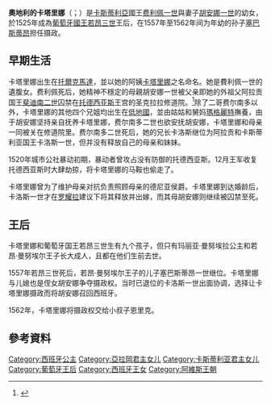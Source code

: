 {{Infobox royalty|consort=yes
| name         = 奧地利的卡塔里娜
| image        = Infanta Caterina of Spain.jpg
| caption      = 奧地利的卡塔里娜（1552年），[[安东尼斯·莫尔|安东尼斯·莫尔]]作

| succession   = [[葡萄牙王后|葡萄牙王后]]
| reign        = 1525年2月10日 – 1557年6月11日
| predecessor  = [[奥地利的艾蕾诺尔_(1498-1558)|奥地利的埃莉诺]]
| successor    = [[奥地利的安娜_(1549-1580)|奥地利的安娜]]
| succession1  = 葡萄牙王国摄政
| reign1       = 1557年6月11日 - 1562年12月23日
| predecessor1 = 科英布拉公爵佩德罗
| successor1   = [[恩里克一世_(葡萄牙)|恩里克一世]]
| spouse       = {{marriage|[[若昂三世|若昂三世]]|1525|1557|end=d}}
| issue        = [[葡萄牙的瑪麗亞·曼努埃拉|瑪麗亞·曼努埃拉]]<br>[[葡萄牙的若昂·曼紐|若昂·曼紐]]
| house        = [[哈布斯堡王朝|哈布斯堡王朝]]
| father       = [[費利佩一世_(卡斯蒂利亞)|费利佩一世]]
| mother       = [[胡安娜_(卡斯蒂利亞)|胡安娜一世]]
| birth_date   = 1507年1月14日
| birth_place  = [[托尔克马达|托尔克马达]]
| death_date   = 1578年2月12日 
| death_place  = [[葡萄牙王國|葡萄牙王國]][[里斯本|里斯本]][[里貝拉宮|里貝拉宮]]（Ribeira Palace）
| burial_place = [[熱羅尼莫斯修道院|熱羅尼莫斯修道院]]
| religion     = [[天主教|天主教]]
| signature    = Assinatura D. Catarina de Áustria.svg
}}

'''奧地利的卡塔里娜'''（{{lang-pt|Catarina}}；{{bd|1507年|1月14日|1578年|2月12日}}）是[[卡斯蒂利亞|卡斯蒂利亞]]國王[[費利佩一世_(卡斯蒂利亞)|费利佩一世]]與妻子[[胡安娜_(卡斯蒂利亞)|胡安娜一世]]的幼女，於1525年成為[[葡萄牙國王|葡萄牙國王]][[若昂三世|若昂三世]]王后，在1557年至1562年间为年幼的孙子[[塞巴斯蒂昂_(葡萄牙国王)|塞巴斯蒂昂]]担任摄政。

==早期生活==
卡塔里娜出生在[[托尔克马达_(市镇)|托爾克馬達]]，並以她的阿姨[[阿拉貢的凱瑟琳|卡塔里娜]]之名命名。她是費利佩一世的遺腹女。费利佩死后，她精神不穩定的母親胡安娜一世被父亲即她的外祖父阿拉贡国王[[费尔南多二世_(阿拉贡)|斐迪南二世]]囚禁在[[托德西亚斯|托德西亚斯]]王宫的圣克拉拉修道院。<ref>{{cite book|last=Jordan|first=Annemarie|title=The Development of Catherine of Austria's Collection in the Queen's Household: Its Character and Cost|year=1994|publisher=Brown University|location=Providence, R. I.|pages=700}}</ref>除了二哥费尔南多以外，卡塔里娜的其他四个兄姐均出生在[[低地國|低地國]]，並由姑姑和舅妈[[奥地利的玛格丽特_(萨伏伊公爵夫人)|瑪格麗特]]撫養，由于胡安娜坚持亲自抚养卡塔里娜，费尔南多二世也欲安抚胡安娜，卡塔里娜和母亲一同被关在修道院里。费尔南多二世死后，她的兄长卡洛斯继位为阿拉贡和卡斯蒂利亚国王卡洛斯一世，但并没有释放自己的母亲和妹妹。

1520年城市公社暴动初期，暴动者曾攻占没有防御的托德西亚斯。12月王军收复托德西亚斯时大肆劫掠，将卡塔里娜的马鞍也偷走了。

卡塔里娜曾为了维护母亲对抗负责照顾母亲的德尼亚侯爵。卡塔里娜到达婚龄后，卡洛斯一世才在[[罗耀拉|罗耀拉]]建议下将其释放并出嫁，而其母胡安娜则继续被囚禁至死。

==王后==
卡塔里娜和葡萄牙国王若昂三世生有九个孩子，但只有玛丽亚·曼努埃拉公主和若昂·曼努埃尔王子长大成人，且都在他们生前去世。

1557年若昂三世死后，若昂·曼努埃尔王子的儿子塞巴斯蒂昂一世继位。卡塔里娜与儿媳也是侄女胡安娜争夺摄政权。当时已退位的卡洛斯一世出面协调，选择让卡塔里娜摄政而将胡安娜召回西班牙。

1562年，卡塔里娜将摄政权交给小叔子恩里克。

==參考資料==
{{Reflist}}

[[Category:西班牙公主|Category:西班牙公主]]
[[Category:亞拉岡君主女儿|Category:亞拉岡君主女儿]]
[[Category:卡斯蒂利亚君主女儿|Category:卡斯蒂利亚君主女儿]]
[[Category:葡萄牙王后|Category:葡萄牙王后]]
[[Category:西班牙王女|Category:西班牙王女]]
[[Category:阿維斯王朝|Category:阿維斯王朝]]